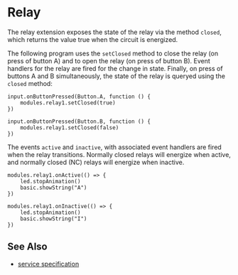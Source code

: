 # Relay

The relay extension exposes the state of the relay
via the method `closed`, which returns the value
true when the circuit is energized.

The following program uses the `setClosed` method to
close the relay (on press of button A) and to open
the relay (on press of button B). Event handlers for
the relay are fired for the change in state. Finally,
on press of buttons A and B simultaneously, the
state of the relay is queryed using the `closed`
method:

```blocks
input.onButtonPressed(Button.A, function () {
    modules.relay1.setClosed(true)
})

input.onButtonPressed(Button.B, function () {
    modules.relay1.setClosed(false)
})
```

The events `active` and `inactive`, with associated event handlers
are fired when the relay transitions. Normally closed relays will energize when active,
and normally closed (NC) relays will energize when inactive.

```blocks
modules.relay1.onActive(() => {
    led.stopAnimation()
    basic.showString("A")
})

modules.relay1.onInactive(() => {
    led.stopAnimation()
    basic.showString("I")
})
```

## See Also

- [service specification](/services/relay/)

